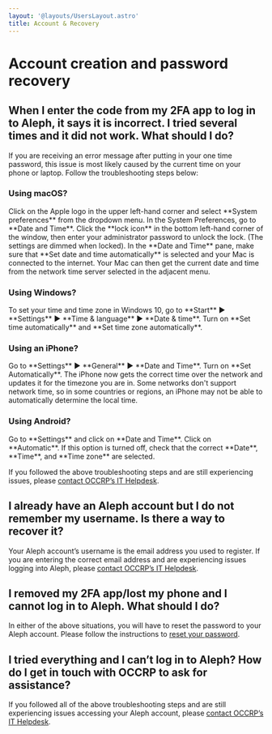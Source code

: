 ```yaml
---
layout: '@layouts/UsersLayout.astro'
title: Account & Recovery
---
```



# Account creation and password recovery

<OCCRPCallout />

## When I enter the code from my 2FA app to log in to Aleph, it says it is incorrect. I tried several times and it did not work. What should I do?

If you are receiving an error message after putting in your one time password, this issue is most likely caused by the current time on your phone or laptop. Follow the troubleshooting steps below:

### Using macOS?

<Steps>
  <Step>
    Click on the Apple logo in the upper left-hand corner and select **System preferences** from the dropdown menu. In the System Preferences, go to **Date and Time**.
  </Step>

  <Step>
    Click the **lock icon** in the bottom left-hand corner of the window, then enter your administrator password to unlock the lock. (The settings are dimmed when locked).
  </Step>

  <Step>
    In the **Date and Time** pane, make sure that **Set date and time automatically** is selected and your Mac is connected to the internet. Your Mac can then get the current date and time from the network time server selected in the adjacent menu.
  </Step>
</Steps>

### Using Windows?

<Steps>
  <Step>
    To set your time and time zone in Windows 10, go to **Start** ▶ **Settings** ▶ **Time & language** ▶ **Date & time**.
  </Step>

  <Step>
    Turn on **Set time automatically** and **Set time zone automatically**.
  </Step>
</Steps>

### Using an iPhone?

<Steps>
  <Step>
    Go to **Settings** ▶ **General** ▶ **Date and Time**.
  </Step>

  <Step>
    Turn on **Set Automatically**. The iPhone now gets the correct time over the network and updates it for the timezone you are in. Some networks don't support network time, so in some countries or regions, an iPhone may not be able to automatically determine the local time.
  </Step>
</Steps>

### Using Android?

<Steps>
  <Step>
    Go to **Settings** and click on **Date and Time**.
  </Step>

  <Step>
    Click on **Automatic**. If this option is turned off, check that the correct **Date**, **Time**, and **Time zone** are selected.
  </Step>
</Steps>

If you followed the above troubleshooting steps and are still experiencing issues, please [contact OCCRP’s IT Helpdesk](https://requests.occrp.org/helpdesk). 

## I already have an Aleph account but I do not remember my username. Is there a way to recover it?

Your Aleph account’s username is the email address you used to register. If you are entering the correct email address and are experiencing issues logging into Aleph, please [contact OCCRP’s IT Helpdesk](https://requests.occrp.org/helpdesk).

## I removed my 2FA app/lost my phone and I cannot log in to Aleph. What should I do?

In either of the above situations, you will have to reset the password to your Aleph account. Please follow the instructions to [reset your password](/users/getting-started/account/reset-password).

## I tried everything and I can’t log in to Aleph? How do I get in touch with OCCRP to ask for assistance?

If you followed all of the above troubleshooting steps and are still experiencing issues accessing your Aleph account, please [contact OCCRP’s IT Helpdesk](https://requests.occrp.org/helpdesk). 
